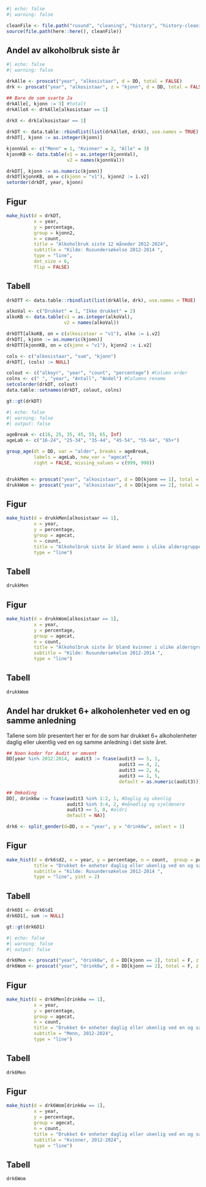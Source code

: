 ```r
#| echo: false
#| warning: false

cleanFile <- file.path("rusund", "cleaning", "history", "history-cleaning.R")
source(file.path(here::here(), cleanFile))

```


## Andel av alkoholbruk siste år 

```r
#| echo: false
#| warning: false

drkAlle <- proscat("year", "alkosistaar", d = DD, total = FALSE)
drk <- proscat("year", "alkosistaar", z = "kjonn", d = DD, total = FALSE)

## Bare de som svarte Ja
drkAlle[, kjonn := 3] #totalt
drkAlleX <- drkAlle[alkosistaar == 1]
                      
drkX <- drk[alkosistaar == 1]

drkDT <- data.table::rbindlist(list(drkAlleX, drkX), use.names = TRUE)
drkDT[, kjonn := as.integer(kjonn)]

kjonnVal <- c("Menn" = 1, "Kvinner" = 2, "Alle" = 3)
kjonnKB <- data.table(v1 = as.integer(kjonnVal),
                      v2 = names(kjonnVal))

drkDT[, kjonn := as.numeric(kjonn)]
drkDT[kjonnKB, on = c(kjonn = "v1"), kjonn2 := i.v2]
setorder(drkDT, year, kjonn)

```

::: {.panel-tabset}
## Figur
```r

make_hist(d = drkDT,
          x = year,
          y = percentage,
          group = kjonn2,
          n = count,
          title = "Alkoholbruk siste 12 måneder 2012-2024",
          subtitle = "Kilde: Rusundersøkelse 2012-2014 ",
          type = "line",
          dot_size = 6,
          flip = FALSE)
```

## Tabell

```r

drkDTT <- data.table::rbindlist(list(drkAlle, drk), use.names = TRUE)

alkoVal <- c("Drukket" = 1, "Ikke drukket" = 2)
alkoKB <- data.table(v1 = as.integer(alkoVal),
                     v2 = names(alkoVal))

drkDTT[alkoKB, on = c(alkosistaar = "v1"), alko := i.v2]
drkDT[, kjonn := as.numeric(kjonn)]
drkDTT[kjonnKB, on = c(kjonn = "v1"), kjonn2 := i.v2]

cols <- c("alkosistaar", "sum", "kjonn")
drkDT[, (cols) := NULL]

colout <- c("alkoyr", "year", "count", "percentage") #Column order
colns <- c(" ", "year", "Antall", "Andel") #Columns rename
setcolorder(drkDT, colout)
data.table::setnames(drkDT, colout, colns)

gt::gt(drkDT)

```
:::


<!-- Alkoholbruk siste år bland menn i ulike aldersgrupper, 2012-2024 -->

```r
#| echo: false
#| warning: false
#| output: false

ageBreak <- c(16, 25, 35, 45, 55, 65, Inf)
ageLab <- c("16-24", "25-34", "35-44", "45-54", "55-64", "65+")

group_age(dt = DD, var = "alder", breaks = ageBreak,
          labels = ageLab, new_var = "agecat",
          right = FALSE, missing_values = c(999, 998))


drukkMen <- proscat("year", "alkosistaar", d = DD[kjonn == 1], total = F, z = "agecat")
drukkWom <- proscat("year", "alkosistaar", d = DD[kjonn == 2], total = F, z = "agecat")

```

::: {.panel-tabset}

## Figur
```r
make_hist(d = drukkMen[alkosistaar == 1],
          x = year,
          y = percentage,
          group = agecat,
          n = count,
          title = "Alkoholbruk siste år bland menn i ulike aldersgrupper, 2012- 2024",
          type = "line")

```
## Tabell

```r
drukkMen
```

:::

<!-- For kvinner -->

::: {.panel-tabset}

## Figur
```r
make_hist(d = drukkWom[alkosistaar == 1],
          x = year,
          y = percentage,
          group = agecat,
          n = count,
          title = "Alkoholbruk siste år bland kvinner i ulike aldersgrupper, 2012- 2024",
          subtitle = "Kilde: Rusundersøkelse 2012-2014 ",
          type = "line")

```
## Tabell

```r
drukkWom
```
:::


## Andel har drukket 6+ alkoholenheter ved en og samme anledning

Tallene som blir presentert her er for de som har drukket 6+ alkoholenheter
daglig eller ukentlig ved en og samme anledning i det siste året.

```r
## Noen koder for Audit er omvent
DD[year %in% 2012:2014,  audit3 := fcase(audit3 == 5, 1,
                                         audit3 == 4, 2,
                                         audit3 == 2, 4,
                                         audit3 == 1, 5,
                                         default = as.numeric(audit3))]

## Omkoding
DD[, drink6w := fcase(audit3 %in% 1:2, 1, #Daglig og ukenlig
                      audit3 %in% 3:4, 2, #månedlig og sjeldenere
                      audit3 == 5, 0, #aldri
                      default = NA)]

drk6 <- split_gender(d=DD, x = "year", y = "drink6w", select = 1)

```


::: {.panel-tabset}

## Figur

```r

make_hist(d = drk6$d2, x = year, y = percentage, n = count,  group = pop,
          title = "Drukket 6+ enheter daglig eller ukenlig ved en og samme anledning siste år",
          subtitle = "Kilde: Rusundersøkelse 2012-2014 ",
          type = "line", yint = 2)
```

## Tabell

```r

drk6D1 <- drk6$d1
drk6D1[, sum := NULL]

gt::gt(drk6D1)
```

:::

<!-- Drukket 6+ alder og kjønn -->

```r
#| echo: false
#| warning: false
#| output: false

drk6Men <- proscat("year", "drink6w", d = DD[kjonn == 1], total = F, z = "agecat")
drk6Wom <- proscat("year", "drink6w", d = DD[kjonn == 2], total = F, z = "agecat")

```

::: {.panel-tabset}

## Figur
```r
make_hist(d = drk6Men[drink6w == 1],
          x = year,
          y = percentage,
          group = agecat,
          n = count,
          title = "Drukket 6+ enheter daglig eller ukenlig ved en og samme anledning siste år",
          subtitle = "Menn, 2012-2024",
          type = "line")

```
## Tabell

```r
drk6Men
```

:::

<!-- For kvinner -->

::: {.panel-tabset}

## Figur
```r
make_hist(d = drk6Wom[drink6w == 1],
          x = year,
          y = percentage,
          group = agecat,
          n = count,
          title = "Drukket 6+ enheter daglig eller ukenlig ved en og samme anledning siste år",
          subtitle = "Kvinner, 2012-2024",
          type = "line")

```
## Tabell

```r
drk6Wom
```
:::


